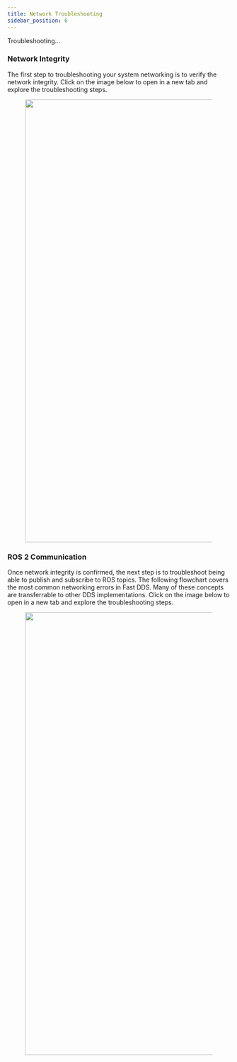 ```yaml
---
title: Network Troubleshooting
sidebar_position: 6
---
```


Troubleshooting...

### Network Integrity

The first step to troubleshooting your system networking is to verify the network integrity. Click on the image below to open in a new tab and explore the troubleshooting steps.

<center>
  <a href={require("./img/network-integrity-troubleshooting-flowchart.png").default} target="_blank">
    <figure>
        <img
        src={require("./img/network-integrity-troubleshooting-flowchart.png").default}
        width="1000"
        />
    </figure>
  </a>
</center>

### ROS 2 Communication

Once network integrity is confirmed, the next step is to troubleshoot being able to publish and subscribe to ROS topics. The following flowchart covers the most common networking errors in Fast DDS. Many of these concepts are transferrable to other DDS implementations. Click on the image below to open in a new tab and explore the troubleshooting steps.

<center>
  <a href={require("./img/ros2-comms-troubleshooting-flowchart.png").default} target="_blank">
    <figure>
        <img
        src={require("./img/ros2-comms-troubleshooting-flowchart.png").default}
        width="1000"
        />
    </figure>
  </a>
</center>
